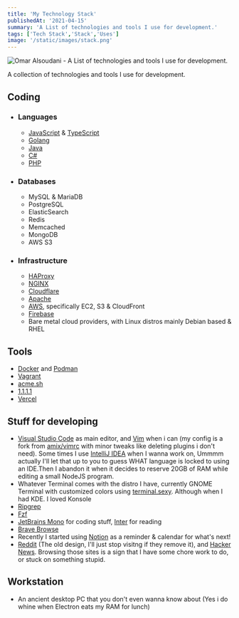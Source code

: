 ```yaml
---
title: 'My Technology Stack'
publishedAt: '2021-04-15'
summary: 'A List of technologies and tools I use for development.'
tags: ['Tech Stack','Stack','Uses']
image: '/static/images/stack.png'
---
```


<Image
  src="/static/images/stack.png"
  alt="Omar Alsoudani - A List of technologies and tools I use for development."
  width={2496}
  height={1183}
/>

A collection of technologies and tools I use for development.

## Coding
- ### Languages
    - [JavaScript](https://pbs.twimg.com/media/ChnulxvW0AEUs1J?format=jpg&name=large) & [TypeScript](https://www.typescriptlang.org/)
    - [Golang](https://golang.org/)
    - [Java](https://spring.io/projects/spring-boot)
    - [C#](https://dotnet.microsoft.com/download/)
    - [PHP](https://i.imgur.com/VgqoCKW.png)
- ### Databases
    - MySQL & MariaDB
    - PostgreSQL
    - ElasticSearch
    - Redis
    - Memcached
    - MongoDB
    - AWS S3
- ### Infrastructure
    - [HAProxy](https://www.haproxy.org/)
    - [NGINX](https://nginx.org/)
    - [Cloudflare](https://cloudflare.com/)
    - [Apache](https://httpd.apache.org/)
    - [AWS](https://aws.amazon.com/), specifically EC2, S3 & CloudFront
    - [Firebase](https://firebase.google.com/)
    - Bare metal cloud providers, with Linux distros mainly Debian based & RHEL
## Tools

- [Docker](https://www.docker.com/) and [Podman](https://podman.io/)
- [Vagrant](https://www.vagrantup.com/)
- [acme.sh](https://github.com/acmesh-official/acme.sh/)
- [1.1.1.1](https://1.1.1.1/)
- [Vercel](https://vercel.com/)

## Stuff for developing

- [Visual Studio Code](https://code.visualstudio.com/) as main editor, and [Vim](https://github.com/omaralsoudanii/vimrc/) when i can (my config is a fork from [amix/vimrc](https://github.com/amix/vimrc/) with minor tweaks like deleting plugins i don't need). Some times I use [IntelliJ IDEA](https://www.jetbrains.com/idea/) when I wanna work on, Ummmm actually I'll let that up to you to guess WHAT language is locked to using an IDE.Then I abandon it when it decides to reserve 20GB of RAM while editing a small NodeJS program.
- Whatever Terminal comes with the distro I have, currently GNOME Terminal with customized colors using [terminal.sexy](https://terminal.sexy). Although when I had KDE. I loved Konsole
- [Ripgrep](https://github.com/BurntSushi/ripgrep/)
- [Fzf](https://github.com/junegunn/fzf/)
- [JetBrains Mono](https://www.jetbrains.com/lp/mono/) for coding stuff, [Inter](https://rsms.me/inter/) for reading
- [Brave Browse](https://brave.com/)
- Recently I started using [Notion](https://www.notion.so/) as a reminder & calendar for what's next!
- [Reddit](https://www.reddit.com/) (The old design, I'll just stop visitng if they remove it), and [Hacker News](https://news.ycombinator.com/). Browsing those sites is a sign that I have some chore work to do, or stuck on something stupid.

## Workstation

- An ancient desktop PC that you don't even wanna know about (Yes i do whine when Electron eats my RAM for lunch)